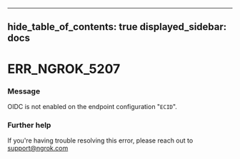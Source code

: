 

---
hide_table_of_contents: true
displayed_sidebar: docs
---


# ERR_NGROK_5207

### Message
OIDC is not enabled on the endpoint configuration "`ECID`".

<ErrorDetails />



### Further help
If you're having trouble resolving this error, please reach out to [support@ngrok.com](mailto:support@ngrok.com?subject=Help%20with%20ERR_NGROK_5207)

